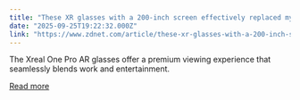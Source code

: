 ```yaml
---
title: "These XR glasses with a 200-inch screen effectively replaced my triple monitor setup"
date: "2025-09-25T19:22:32.000Z"
link: "https://www.zdnet.com/article/these-xr-glasses-with-a-200-inch-screen-effectively-replaced-my-triple-monitor-setup/"
---
```


The Xreal One Pro AR glasses offer a premium viewing experience that seamlessly blends work and entertainment.

[Read more](https://www.zdnet.com/article/these-xr-glasses-with-a-200-inch-screen-effectively-replaced-my-triple-monitor-setup/)
